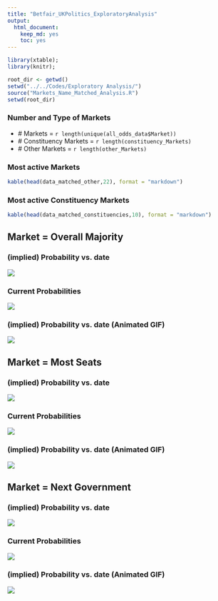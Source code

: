 ```yaml
---
title: "Betfair_UKPolitics_ExploratoryAnalysis"
output:
  html_document:
    keep_md: yes
    toc: yes
---
```


```r
library(xtable);
library(knitr);

root_dir <- getwd()
setwd("../../Codes/Exploratory Analysis/")
source("Markets_Name_Matched_Analysis.R")
setwd(root_dir)
```

### Number and Type of Markets

- \# Markets = `r length(unique(all_odds_data$Market))`
- \# Constituency Markets = `r length(constituency_Markets)`
- \# Other Markets = `r length(other_Markets)`

### Most active Markets

```r
kable(head(data_matched_other,22), format = "markdown")
```

### Most active Constituency Markets

```r
kable(head(data_matched_constituencies,10), format = "markdown")
```

## Market = Overall Majority

### (implied) Probability vs. date

![](../../Outputs/Majority Market/Majority_Market_Prob_ErrorbarON.png)

### Current Probabilities

![](../../Outputs/Majority Market/Majority_Market_Prob_Ternary_Currnet.png)

### (implied) Probability vs. date (Animated GIF)

![](../../Outputs/Majority Market/Majority_Market_Prob_Animated.gif)

## Market = Most Seats

### (implied) Probability vs. date

![](../../Outputs/Most Seats Market/Most_Seats_Market_Prob_ErrorbarON.png)

### Current Probabilities

![](../../Outputs/Most Seats Market/Most_Seats_Market_Prob_Ternary_Currnet.png)

### (implied) Probability vs. date (Animated GIF)

![](../../Outputs/Most Seats Market/Most_Seats_Market_Prob_Animated.gif)

## Market = Next Government

### (implied) Probability vs. date

![](../../Outputs/Next Government Market/NextGovernment_Market_Prob_ErrorbarON.png)

### Current Probabilities

![](../../Outputs/Next Government Market/NextGovernment_Market_Prob_Ternary_Currnet.png)

### (implied) Probability vs. date (Animated GIF)

![](../../Outputs/Next Government Market/NextGovernment_Market_Prob_Animated.gif)








